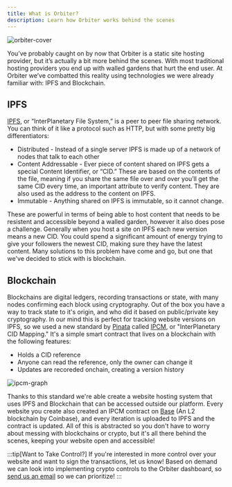 ```yaml
---
title: What is Orbiter?
description: Learn how Orbiter works behind the scenes
---
```


![orbiter-cover](https://cdn.orbiter.host/ipfs/bafkreiavp472ww6unl3gpftsua3fmoh5nruopaohhhba46ffmbynrhui6e?filename=cover.jpg)

You’ve probably caught on by now that Orbiter is a static site hosting provider, but it’s actually a bit more behind the scenes. With most traditional hosting providers you end up with walled gardens that hurt the end user. At Orbiter we’ve combatted this reality using technologies we were already familiar with: IPFS and Blockchain.

## IPFS

[IPFS](https://ipfs.io), or “InterPlanetary File System,” is a peer to peer file sharing network. You can think of it like a protocol such as HTTP, but with some pretty big differentiators:

- Distributed - Instead of a single server IPFS is made up of a network of nodes that talk to each other
- Content Addressable - Ever piece of content shared on IPFS gets a special Content Identifier, or “CID.” These are based on the contents of the file, meaning if you share the same file over and over you’ll get the same CID every time, an important attribute to verify content. They are also used as the address to the content on IPFS.
- Immutable - Anything shared on IPFS is immutable, so it cannot change.

These are powerful in terms of being able to host content that needs to be resistent and accessible beyond a walled garden, however it also does pose a challenge. Generally when you host a site on IPFS each new version means a new CID. You could spend a significant amount of energy trying to give your followers the newest CID, making sure they have the latest content. Many solutions to this problem have come and go, but one that we've decided to stick with is blockchain.

## Blockchain

Blockchains are digital ledgers, recording transactions or state, with many nodes confirming each block using cryptography. Out of the box you have a way to track state to it's origin, and who did it based on public/private key cryptography. In our mind this is perfect for tracking website versions on IPFS, so we used a new standard by [Pinata](https://pinata.cloud) called [IPCM](https://ipcm.dev), or "InterPlanetary CID Mapping." It's a simple smart contract that lives on a blockchain with the following features:

- Holds a CID reference
- Anyone can read the reference, only the owner can change it
- Updates are recoreded onchain, creating a version history

![ipcm-graph](https://cdn.orbiter.host/ipfs/bafkreihu3brxk62pvztqfpoznhxtc3puxwn3ifhbtbob6etwq54thyhs74)

Thanks to this standard we're able create a website hosting system that uses IPFS and Blockchain that can be accessed outside our platform. Every website you create also created an IPCM contract on [Base](https://base.org) (An L2 blockchain by Coinbase), and every iteration is uploaded to IPFS and the contract is updated. All of this is abstracted so you don't have to worry about messing with blockchains or crypto, but it's all there behind the scenes, keeping your website open and accessible!

:::tip[Want to Take Control?]
If you're interested in more control over your website and want to sign the transactions, let us know! Based on demand we can look into implementing crypto controls to the Orbiter dashboard, so [send us an email](mailto:steve@orbiter.host,justin@orbiter.host) so we can prioritize!
:::
